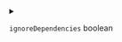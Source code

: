 
<details>
<summary>

`ignoreDependencies`  <span class="config-field-type">boolean</span> 

</summary>

IgnoreDependencies defines if dependencies of the dependency should be excluded

</details>
